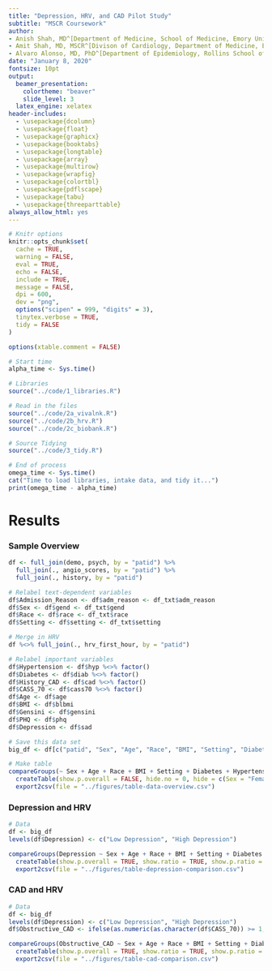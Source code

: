 ```yaml
---
title: "Depression, HRV, and CAD Pilot Study"
subtitle: "MSCR Coursework"
author: 
- Anish Shah, MD^[Department of Medicine, School of Medicine, Emory University]
- Amit Shah, MD, MSCR^[Divison of Cardiology, Department of Medicine, Emory University]
- Alvaro Alonso, MD, PhD^[Department of Epidemiology, Rollins School of Public Health, Emory University]
date: "January 8, 2020"
fontsize: 10pt
output: 
  beamer_presentation:
    colortheme: "beaver"
    slide_level: 3
  latex_engine: xelatex
header-includes:
  - \usepackage{dcolumn}
  - \usepackage{float}
  - \usepackage{graphicx} 
  - \usepackage{booktabs}
  - \usepackage{longtable}
  - \usepackage{array}
  - \usepackage{multirow}
  - \usepackage{wrapfig}
  - \usepackage{colortbl}
  - \usepackage{pdflscape}
  - \usepackage{tabu}
  - \usepackage{threeparttable}
always_allow_html: yes
---
```


```r

# Knitr options
knitr::opts_chunk$set(
  cache = TRUE,
  warning = FALSE,
  eval = TRUE,
  echo = FALSE,
  include = TRUE,
  message = FALSE,
  dpi = 600,
  dev = "png",
  options("scipen" = 999, "digits" = 3),
  tinytex.verbose = TRUE,
  tidy = FALSE
)

options(xtable.comment = FALSE)
```

```r
# Start time
alpha_time <- Sys.time()

# Libraries
source("../code/1_libraries.R")

# Read in the files
source("../code/2a_vivalnk.R")
source("../code/2b_hrv.R")
source("../code/2c_biobank.R")

# Source Tidying
source("../code/3_tidy.R")

# End of process
omega_time <- Sys.time()
cat("Time to load libraries, intake data, and tidy it...")
print(omega_time - alpha_time)
```


# Results

### Sample Overview

```r
df <- full_join(demo, psych, by = "patid") %>%
  full_join(., angio_scores, by = "patid") %>%
  full_join(., history, by = "patid")

# Relabel text-dependent variables
df$Admission_Reason <- df$adm_reason <- df_txt$adm_reason
df$Sex <- df$gend <- df_txt$gend
df$Race <- df$race <- df_txt$race
df$Setting <- df$setting <- df_txt$setting

# Merge in HRV
df %<>% full_join(., hrv_first_hour, by = "patid")

# Relabel important variables
df$Hypertension <- df$hyp %<>% factor()
df$Diabetes <- df$diab %<>% factor()
df$History_CAD <- df$cad %<>% factor()
df$CASS_70 <- df$cass70 %<>% factor()
df$Age <- df$age
df$BMI <- df$blbmi
df$Gensini <- df$gensini
df$PHQ <- df$phq
df$Depression <- df$sad

# Save this data set
big_df <- df[c("patid", "Sex", "Age", "Race", "BMI", "Setting", "Diabetes", "Hypertension", "PHQ", "Gensini", "CASS_70", "NN", "SDNN", "RMSSD", "PNN50", "ULF", "VLF", "LF", "HF", "TP", "LFHF", "AC", "DC", "SampEn", "ApEn", "DYX", "Depression")]

# Make table
compareGroups(~ Sex + Age + Race + BMI + Setting + Diabetes + Hypertension + PHQ + Gensini + CASS_70 + NN + SDNN + RMSSD + PNN50 + ULF + VLF + LF + HF + TP + LFHF + AC + DC + SampEn + ApEn + DYX, data = big_df) %>%
  createTable(show.p.overall = FALSE, hide.no = 0, hide = c(Sex = "Female")) %>%
  export2csv(file = "../figures/table-data-overview.csv")
```

### Depression and HRV

```r
# Data
df <- big_df
levels(df$Depression) <- c("Low Depression", "High Depression")

compareGroups(Depression ~ Sex + Age + Race + BMI + Setting + Diabetes + Hypertension + Gensini + CASS_70 + NN + SDNN + RMSSD + PNN50 + ULF + VLF + LF + HF + TP + LFHF + AC + DC + SampEn + ApEn + DYX, data = df) %>%
  createTable(show.p.overall = TRUE, show.ratio = TRUE, show.p.ratio = TRUE, digits = 2, hide.no = 0, hide = c(Sex = "Female")) %>% 
  export2csv(file = "../figures/table-depression-comparison.csv")
```

### CAD and HRV

```r
# Data
df <- big_df
levels(df$Depression) <- c("Low Depression", "High Depression")
df$Obstructive_CAD <- ifelse(as.numeric(as.character(df$CASS_70)) >= 1, "Obstructive Dz", "No Obstructive Dz")

compareGroups(Obstructive_CAD ~ Sex + Age + Race + BMI + Setting + Diabetes + Hypertension + Depression + PHQ + NN + SDNN + RMSSD + PNN50 + ULF + VLF + LF + HF + TP + LFHF + AC + DC + SampEn + ApEn + DYX, data = df) %>%
  createTable(show.p.overall = TRUE, show.ratio = TRUE, show.p.ratio = TRUE, digits = 2, hide.no = 0, hide = c(Sex = "Female")) %>%
  export2csv(file = "../figures/table-cad-comparison.csv")
```
